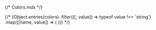 {/* Colors.mdx */}


<Meta title="Theme/Colors" />
<ColorPalette>
{/* {Object.entries(colors)
		.filter(([, value]) => typeof value !== 'string')
		.map(([name, value]) => (
			<ColorItem key={name} title={name} colors={value} />
		))} */}
  <ColorItem
    title="--color-primary-"
    subtitle="Primary"
    colors={{
  900: '#C62828',
  800: '#D32F2F',
  700: '#E53935',
  600: '#F44336',
  500: '#F66F6F',
  400: '#EF9A9A',
  300: '#FFABAB',
  200: '#FFCDD2',
  100: '#FFEBEE',
}}
  />
  <ColorItem 
    title="theme.color.primary" 
    subtitle="Coral" 
    colors={{
  900: '#0D47A1',
  800: '#1565C0',
  700: '#1976D2',
  600: '#1E88E5',
  500: '#2196F3',
  400: '#42A5F5',
  300: '#64B5F6',
  200: '#90CAF9',
  100: '#BBDEFB',
}} 
  />
  <ColorItem 
    title="theme.color.secondary" 
    subtitle="Ocean" 
    colors={{
  900: '#0D0D0D',
  800: '#1A1A1A',
  700: '#262626',
  600: '#333333',
  500: '#404040',
  400: '#666666',
  300: '#808080',
  200: '#B3B3B3',
  100: '#E6E6E6',
}} 
  />
  <ColorItem
    title="theme.color.positive"
    subtitle="Green"
    colors={{
  900: '#0B3D0B',
  800: '#146314',
  700: '#1E8C1E',
  600: '#28A428',
  500: '#32CD32',
  400: '#4DE44D',
  300: '#85F085',
  200: '#B3F9B3',
  100: '#E6FFE6',
}}
  />
  <ColorItem
    title="gradient"
    subtitle="Grayscale"
    colors={{
      Gradient: 'linear-gradient(to right,white,black)',
    }}
  />
  <ColorItem
    title="gradient"
    subtitle="Grayscale"
    colors={['linear-gradient(65deg,white,black)']}
  />
</ColorPalette>